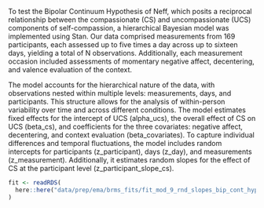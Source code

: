 To test the Bipolar Continuum Hypothesis of Neff, which posits a reciprocal relationship between the compassionate (CS) and uncompassionate (UCS) components of self-compassion, a hierarchical Bayesian model was implemented using Stan. Our data comprised measurements from 169 participants, each assessed up to five times a day across up to sixteen days, yielding a total of N observations. Additionally, each measurement occasion included assessments of momentary negative affect, decentering, and valence evaluation of the context.

The model accounts for the hierarchical nature of the data, with observations nested within multiple levels: measurements, days, and participants. This structure allows for the analysis of within-person variability over time and across different conditions. The model estimates fixed effects for the intercept of UCS (alpha_ucs), the overall effect of CS on UCS (beta_cs), and coefficients for the three covariates: negative affect, decentering, and context evaluation (beta_covariates). To capture individual differences and temporal fluctuations, the model includes random intercepts for participants (z_participant), days (z_day), and measurements (z_measurement). Additionally, it estimates random slopes for the effect of CS at the participant level (z_participant_slope_cs).


```r
fit <- readRDS(
  here::here("data/prep/ema/brms_fits/fit_mod_9_rnd_slopes_bip_cont_hyp.RDS")
)
```

